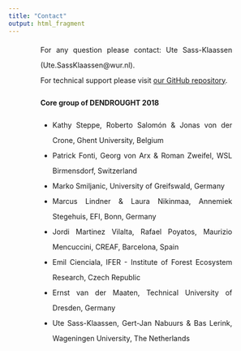 ```yaml
---
title: "Contact"
output: html_fragment
---
```


<div style="width: 75%; margin: auto; text-align: justify; line-height: 30px;">

<p>
For any question please contact: Ute Sass-Klaassen (Ute.SassKlaassen@wur.nl). <br />
For technical support please visit <a href='https://github.com/smiljanicm/dendroGlobal/issues'>our GitHub repository</a>.
</p>

<p>
<b>Core group of DENDROUGHT 2018</b>
<ul>
<li>Kathy Steppe, Roberto Salomón & Jonas von der Crone, Ghent University, Belgium</li>
<li>Patrick Fonti, Georg von Arx & Roman Zweifel, WSL Birmensdorf, Switzerland</li>
<li>Marko Smiljanic, University of Greifswald, Germany</li>
<li>Marcus Lindner & Laura Nikinmaa, Annemiek Stegehuis, EFI, Bonn, Germany</li>
<li>Jordi Martinez Vilalta, Rafael Poyatos, Maurizio Mencuccini, CREAF, Barcelona, Spain</li>
<li>Emil Cienciala, IFER - Institute of Forest Ecosystem Research, Czech Republic</li>
<li>Ernst van der Maaten, Technical University of Dresden, Germany</li>
<li>Ute Sass-Klaassen, Gert-Jan Nabuurs & Bas Lerink, Wageningen University, The Netherlands </li>
</ul>
</p>

<div>